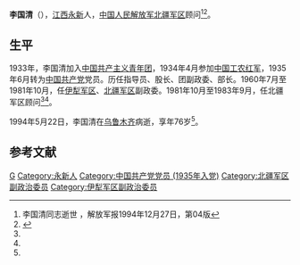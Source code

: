 '''李国清'''（{{bd|1918年||1994年|5月22日}}），[[江西|江西]][[永新县|永新]]人，[[中国人民解放军北疆军区|中国人民解放军北疆军区]]顾问<ref name=li>李国清同志逝世 ，解放军报1994年12月27日，第04版</ref><ref name=minglu> {{Cite book | author =  | title = 新疆通志（第二十八卷）军事志 | location =  乌鲁木齐| publisher = 新疆人民出版社 | date = 1997年 | pages =  | ISBN =  9787228030842| accessdate =  | url =  | language =  | quote = 新疆（乌鲁木齐）军区军职以上干部名录表（1949.10～1985）}} </ref>。

==生平==
1933年，李国清加入[[中国共产主义青年团|中国共产主义青年团]]，1934年4月参加[[中国工农红军|中国工农红军]]，1935年6月转为[[中国共产党|中国共产党]]党员。历任指导员、股长、团副政委、部长。1960年7月至1981年10月，任[[伊犁军区|伊犁军区]]、[[北疆军区|北疆军区]]副政委。1981年10月至1983年9月，任北疆军区顾问<ref name=minglu/><ref name=li/>。 

1994年5月22日，李国清在[[乌鲁木齐|乌鲁木齐]]病逝，享年76岁<ref name=li/>。 

==参考文献==
{{Reflist}}

{{Authority control}}
{{DEFAULTSORT:Li李}}
[[Category:李姓|G]]
[[Category:永新人|Category:永新人]]
[[Category:中国共产党党员_(1935年入党)|Category:中国共产党党员 (1935年入党)]]
[[Category:北疆军区副政治委员|Category:北疆军区副政治委员]]
[[Category:伊犁军区副政治委员|Category:伊犁军区副政治委员]]